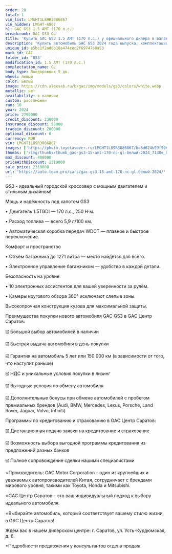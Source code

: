 ```yaml
---
order: 20
total: 1
vin_list: LMGHT1L89R3086867
vin_hidden: LMGHT-6867
h1: GAC GS3 1.5 AMT (170 л.с.)
breadcrumb: GAC GS3 GL
title: 'Купить GAC GS3 1.5 AMT (170 л.с.) у официального дилера в Балаково'
description: 'Купить автомобиль GAC GS3 2024 года выпуска, комплектация GL, цвет - Белый, двигатель - 1.5 AMT (170 л.с.) у официального дилера в г. Балаково. Стоимость данного автомобиля GAC GS3 – 2319000'
unique_id: e5bc1f2ad6b18a474cec2f6974760a53
mark_id: GAC
folder_id: 'GS3'
modification_id: 1.5 AMT (170 л.с.)
complectation_name: GL
body_type: Внедорожник 5 дв.
wheel: левый
color: Белый
image: https://cdn.alexsab.ru/b/gac/img/models/gs3/colors/white.webp
metallic: нет
availability: в наличии
custom: растаможен
run: 10
year: 2024
price: 2799000
credit_discount: 230000
insurance_discount: 50000
tradein_discount: 200000
optional_discount: 0
currency: RUR
vin: LMGHT1L89R3086867
images: ['https://photo.toyotasever.ru/LMGHT1L89R3086867/bc6d624b99f99c263845c2fd8ce7130e.jpeg', 'https://photo.toyotasever.ru/LMGHT1L89R3086867/0004181370615464249c7146281e5376.jpeg', 'https://photo.toyotasever.ru/LMGHT1L89R3086867/2f46ee1257fdeedef007e7846ff79bfd.jpeg', 'https://photo.toyotasever.ru/LMGHT1L89R3086867/961cf4460ed49e4c286734fb0b41df71.jpeg', 'https://photo.toyotasever.ru/LMGHT1L89R3086867/34980cbd6858ad41882621b2ba576ad4.jpeg', 'https://photo.toyotasever.ru/LMGHT1L89R3086867/893ce7a0c924b9b6f353484858599b8d.jpeg', 'https://photo.toyotasever.ru/LMGHT1L89R3086867/77ba60fc6246de514b54be687bca1280.jpeg', 'https://photo.toyotasever.ru/LMGHT1L89R3086867/37a3c0c6317b67d10f830541c7b49ed3.jpeg', 'https://photo.toyotasever.ru/LMGHT1L89R3086867/f76e51ae1abcec8b7274103d6131e7d9.jpeg', 'https://photo.toyotasever.ru/LMGHT1L89R3086867/b09f47c33dca6e78943b4c30d2f89740.jpeg', 'https://photo.toyotasever.ru/LMGHT1L89R3086867/0d42c99c63c648f328a265464acb7c2a.jpeg', 'https://photo.toyotasever.ru/LMGHT1L89R3086867/3d368ce10ce19eb412fc4a02a26a8590.jpeg', 'https://photo.toyotasever.ru/LMGHT1L89R3086867/2d70105dc3296d025c03d45d397b4c0d.jpeg', 'https://photo.toyotasever.ru/LMGHT1L89R3086867/f04d29d523b6835d19ce0189a065580d.jpeg', 'https://photo.toyotasever.ru/LMGHT1L89R3086867/5a706c41c8121c51288ad0a3dbd5f803.jpeg', 'https://photo.toyotasever.ru/LMGHT1L89R3086867/9a844911834f6fa3b7582588cfc17abd.jpeg', 'https://photo.toyotasever.ru/LMGHT1L89R3086867/9912bc35ab4fcbc18ede2d74e0bcbdcc.jpeg', 'https://photo.toyotasever.ru/LMGHT1L89R3086867/3ec5b474ac89b0e68fe0e4872c3a2b26.jpeg', 'https://photo.toyotasever.ru/LMGHT1L89R3086867/b35014661b1287f6e859f4d2201eefd2.jpeg', 'https://photo.toyotasever.ru/LMGHT1L89R3086867/bf2c97255555dd469c4760482694f5b8.jpeg', 'https://photo.toyotasever.ru/LMGHT1L89R3086867/2c4ee26456d07b69ee29c6255004d725.jpeg', 'https://photo.toyotasever.ru/LMGHT1L89R3086867/e2bc95e5ff9fc974b50860abe155b8da.jpeg', 'https://photo.toyotasever.ru/LMGHT1L89R3086867/8a5204d62c008e32b855ddbf9448a523.jpeg', 'https://photo.toyotasever.ru/LMGHT1L89R3086867/f92ee92a95c239a2513fcca2753e5472.jpeg', 'https://photo.toyotasever.ru/LMGHT1L89R3086867/37fe4082d86802e8d1ffa449009d309c.jpeg']
thumbs: ['/img/thumbs/thumb_gac-gs3-15-amt-170-лс-gl-белый-2024_7130e_0.webp', '/img/thumbs/thumb_gac-gs3-15-amt-170-лс-gl-белый-2024_e5376_1.webp', '/img/thumbs/thumb_gac-gs3-15-amt-170-лс-gl-белый-2024_79bfd_2.webp', '/img/thumbs/thumb_gac-gs3-15-amt-170-лс-gl-белый-2024_1df71_3.webp', '/img/thumbs/thumb_gac-gs3-15-amt-170-лс-gl-белый-2024_76ad4_4.webp']
max_discount: 480000
priceWithDiscount: 2319000
sale_price: 2319000
url: 'https://auto-team.pro/cars/gac-gs3-15-amt-170-лс-gl-белый-2024/'
---
```

<p>
 GS3 - идеальный городской кроссовер с мощным двигателем и стильным дизайном!
</p>
<p>
</p>
<p>
 Мощь и надёжность под капотом GS3
</p>
<p>
</p>
<p>
 • Двигатель 1.5TGDI — 170 л.с., 250 Н·м.
</p>
<p>
 • Расход топлива — всего 5,9 л/100 км.
</p>
<p>
 • Автоматическая коробка передач WDCT — плавное и быстрое переключение.
</p>
<p>
</p>
<p>
 Комфорт и пространство
</p>
<p>
</p>
<p>
 • Объём багажника до 1271 литра — место найдётся для всего.
</p>
<p>
 • Электронное управление багажником — удобство в каждой детали.
</p>
<p>
</p>
<p>
 Безопасность на уровне
</p>
<p>
</p>
<p>
 • 10 электронных ассистентов для вашей уверенности за рулём.
</p>
<p>
 • Камеры кругового обзора 360° исключают слепые зоны.
</p>
<p>
 Высокопрочная конструкция кузова для максимальной защиты.
</p>
<p>
</p>
<p>
 Преимущества покупки нового автомобиля GAC GS3 в GАС Центр Саратов:
</p>
<p>
 ☑️ Большой выбор автомобилей в наличии
</p>
<p>
 ☑️ Быстрая выдача автомобиля в день покупки
</p>
<p>
 ☑️ Гарантия на автомобиль 5 лет или 150 000 км (в зависимости от того, что наступит раньше)
</p>
<p>
 ☑️ НДС и уникальные условия покупки в лизинг
</p>
<p>
 ☑️ Выгодные условия по обмену автомобиля
</p>
<p>
 ☑️ Дополнительные бонусы при обмене автомобилей с пробегом премиальных брендов (Audi, BMW, Mercedes, Lexus, Porsche, Land Rover, Jaguar, Volvo, Infiniti)
</p>
<p>
</p>
<p>
 Программы по кредитованию и страхованию в GАС Центр Саратов:
</p>
<p>
 ☑️ Дистанционная подача заявки на кредитование и страхование
</p>
<p>
 ☑️ Возможность выбора выгодной программы кредитования из предложений разных банков
</p>
<p>
 ☑️ Полное сопровождение сделки нашими специалистами
</p>
<p>
</p>
<p>
 ⭐️Производитель: GAC Motor Corporation – один из крупнейших и уважаемых автопроизводителей Китая, сотрудничает с брендами мирового уровня, такими как Toyota, Honda и Mitsubishi.
</p>
<p>
 ⭐️GАС Центр Саратов – это ваш индивидуальный подход к выбору идеального автомобиля.
</p>
<p>
 ⭐️Выбирайте автомобиль, который соответствует вашему стилю жизни, в GАС Центр Саратов!
</p>
<p>
</p>
<p>
 Ждём вас в нашем дилерском центре: г. Саратов, ул. Усть-Курдюмская, д. 6.
</p>
<p>
</p>
<p>
 *Подробности предложения у консультантов отдела продаж
</p>
